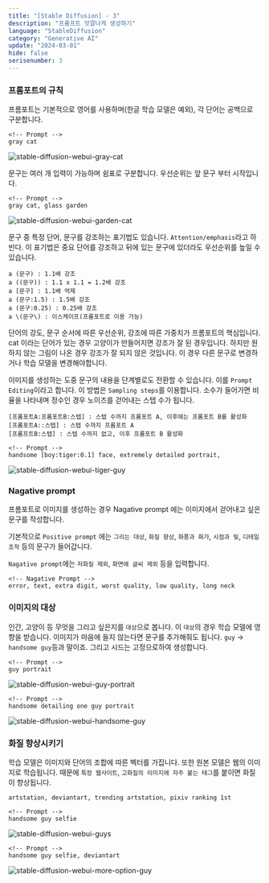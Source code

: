 ```yaml
---
title: "[Stable Diffusion] - 3"
description: "프롬프트 맛깔나게 생성하기"
language: "StableDiffusion"
category: "Generative AI"
update: "2024-03-01"
hide: false
serisenumber: 3
---
```


### 프롬포트의 규칙
프롬포트는 기본적으로 영어를 사용하며(한글 학습 모델은 예외), 각 단어는 공백으로 구분합니다.

```text
<!-- Prompt -->
gray cat
```

![stable-diffusion-webui-gray-cat](/snippets/stableDiffusion/section3/gray-cat.png)

문구는 여러 개 입력이 가능하며 쉼표로 구분합니다. 우선순위는 앞 문구 부터 시작입니다.

```text
<!-- Prompt -->
gray cat, glass garden
```

![stable-diffusion-webui-garden-cat](/snippets/stableDiffusion/section3/garden-cat.png)

문구 중 특정 단어, 문구를 강조하는 표기법도 있습니다. `Attention/emphasis`라고 하빈다. 이 표기법은 중요 단어를 강조하고 뒤에 있는 문구에 있더라도 우선순위를 높일 수 있습니다.

```text
a (문구) : 1.1배 강조
a ((문구)) : 1.1 x 1.1 = 1.2배 강조
a [문구] : 1.1배 억제
a (문구:1.5) : 1.5배 강조
a (문구:0.25) : 0.25배 강조
a \(문구\) : 이스케이프(프롬포트로 이용 가능)
```
단어의 강도, 문구 순서에 따른 우선순위, 강조에 따른 가중치가 프롬포트의 핵심입니다. cat 이라는 단어가 있는 경우 고양이가 만들어지면 강조가 잘 된 경우입니다. 하지만 원하지 않는 그림이 나온 경우 강조가 잘 되지 않은 것입니다. 이 경우 다른 문구로 변경하거나 학습 모델을 변경해야합니다.

이미지를 생성하는 도중 문구의 내용을 단계별로도 전환할 수 있습니다. 이를 `Prompt Editing`이라고 합니다. 이 방법은 `Sampling steps`를 이용합니다. 소수가 들어가면 비율을 나타내며 정수인 경우 노이즈를 걷어내는 스텝 수가 됩니다.

```text
[프롬포트A:프롬포트B:스텝] : 스텝 수까지 프롬포트 A, 이후에는 프롬포트 B를 활성화
[프롬포트A::스텝] : 스텝 수까지 프롬포트 A
[프롬프트B:스텝] : 스텝 수까지 없고, 이후 프롬포트 B 활성화
```

```test
<!-- Prompt -->
handsome [boy:tiger:0.1] face, extremely detailed portrait,
```

![stable-diffusion-webui-tiger-guy](/snippets/stableDiffusion/section3/tiger-guy.png)

### Nagative prompt
프롬포트로 이미지를 생성하는 경우 Nagative prompt 에는 이미지에서 걷어내고 싶은 문구를 작성합니다.

기본적으로 `Positive prompt` 에는 `그리는 대상`, `화질 향상`, `화풍과 화가`, `시점과 빛`, `디테일 조작` 등의 문구가 들어갑니다.

`Nagative prompt`에는 `저화질 제외`, `화면에 글씨 제외` 등을 입력합니다.

```text
<!-- Nagative Prompt -->
error, text, extra digit, worst quality, low quality, long neck
```

### 이미지의 대상
인간, 고양이 등 무엇을 그리고 싶은지를 `대상`으로 봅니다. 이 `대상`의 경우 학습 모델에 영향을 받습니다. 이미지가 마음에 들지 않는다면 문구를 추가해줘도 됩니다. `guy` -> `handsome guy`등과 말이죠. 그리고 시드는 고정으로하여 생성합니다.

```text
<!-- Prompt -->
guy portrait
```

![stable-diffusion-webui-guy-portrait](/snippets/stableDiffusion/section3/nomal-guy.png)

```text
<!-- Prompt -->
handsome detailing one guy portrait
```

![stable-diffusion-webui-handsome-guy](/snippets/stableDiffusion/section3/handsome-guy.png)

### 화질 향상시키기
학습 모델은 이미지와 단어의 조합에 따른 벡터를 가집니다. 또한 원본 모델은 웹의 이미지로 학습됩니다. 때문에 `특정 웹사이트`, `고화질의 이미지에 자주 붙는 태그`를 붙이면 화질이 향상됩니다.

```text
artstation, deviantart, trending artstation, pixiv ranking 1st
```

```text
<!-- Prompt -->
handsome guy selfie
```

![stable-diffusion-webui-guys](/snippets/stableDiffusion/section3/guys.png)

```text
<!-- Prompt -->
handsome guy selfie, deviantart
```

![stable-diffusion-webui-more-option-guy](/snippets/stableDiffusion/section3/more-option-guy.png)